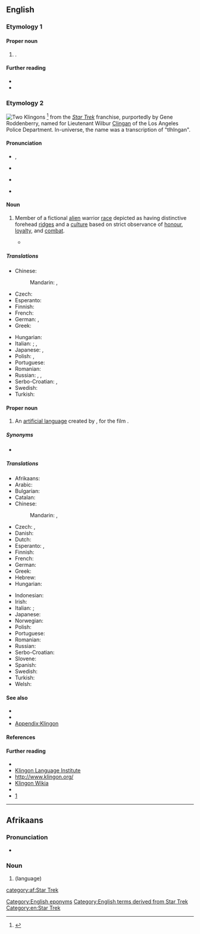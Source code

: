 {{also|klingon}}
==English==

===Etymology 1===
{{rfe|en}}

====Proper noun====
{{en-proper-noun|s}}

# {{surname|en}}.

====Further reading====
* {{R:en:DAFN}}
* {{R:en:Forebears|klingon}}

===Etymology 2===
[[File:Riverside Trek Fest 2014 (14349292930).jpg|thumb|right|alt=Photograph of two people in Klingon costume|Two Klingons]]
{{circa|1960s}}<ref>{{R:Lexico|pos=n}}</ref> from the ''[[w:Star Trek|Star Trek]]'' franchise, purportedly by Gene Roddenberry, named for Lieutenant Wilbur [[Clingan]] of the Los Angeles Police Department. In-universe, the name was a transcription of {{w|Klingon language|Klingon}} "tlhIngan".

====Pronunciation====
* {{enPR|klĭng'ŏn}}, {{IPA|en|/ˈklɪŋɒn/}}
* {{audio|en|LL-Q1860 (eng)-Vealhurl-Klingon.wav|Audio (Southern England)}}
* {{a|US}} {{IPA|en|/ˈklɪŋɑn/|/ˈkliŋɑn/}}
* {{rhymes|en|ɪŋɑn|q1=US|s=2}}

====Noun====
{{en-noun}}

# {{lb|en|countable}} Member of a fictional [[alien]] warrior [[race]] depicted as having distinctive forehead [[ridge]]s and a [[culture]] based on strict observance of [[honour]], [[loyalty]], and [[combat]].
#* {{quote-av
|en
|date=March 23, 1967
|author={{w|Leonard Nimoy}}, {{w|William Shatner}}
|title={{w|Errand of Mercy}}
|series={{w|Star Trek: The Original Series}}
|publisher={{w|Paramount Domestic Television}}
|oclc=42867221
|passage=SPOCK: Captain, we've reached the designated position for scanning the coded directive tape.<br>KIRK: Good. We've both guessed right. Negotiations with the '''Klingon''' Empire are on the verge of breaking down. Starfleet Command anticipates a surprise attack. We are to proceed to Organia and take whatever steps are necessary to prevent the '''Klingons''' from using it as a base.}}

=====Translations=====
{{trans-top|member of an alien warrior race in the Star Trek universe}}
* Chinese:
*: Mandarin: {{t+|cmn|克林貢}}, {{t+|cmn|克林贡|tr=Kèlíngòng}}
* Czech: {{t|cs|Klingon|m}}
* Esperanto: {{t+|eo|klingono}}
* Finnish: {{t+|fi|klingon}}
* French: {{t+|fr|Klingon|m}}
* German: {{t+|de|Klingone|m}}, {{t|de|Klingonin|f}}
* Greek: {{t|el|Κλίγκον|n}}
{{trans-mid}}
* Hungarian: {{t+|hu|klingon}}
* Italian: {{t+|it|klingon}}; {{t|it|klingoniano|m}}, {{t|it|klingoniana|f}}
* Japanese: {{t|ja|クリンゴン人}}, {{t|ja|クリンゴンじん|tr=kuringon jin}}
* Polish: {{t+|pl|Klingon|m}}, {{t|pl|Klingonka|f}}
* Portuguese: {{t+|pt|klingon|m|f}}
* Romanian: {{t|ro|klingonian|m}}
* Russian: {{t|ru|клингон|m}}, {{t|ru|клингонец|m}}, {{t|ru|клингонка|f}}
* Serbo-Croatian: {{t|sh|клингонац|m|tr=klingonac|sc=Cyrl}}, {{t|sh|клингонка|f|tr=klingonka|sc=Cyrl}}
* Swedish: {{t+|sv|klingon|c}}
* Turkish: {{t|tr|Klingon}}
{{trans-bottom}}

====Proper noun====
{{en-proper noun}}

# An [[artificial language]] created by {{w|lang=en|Marc Okrand}}, for the film ''{{w|lang=en|Star Trek II: The Wrath of Khan}}''.

=====Synonyms=====
* {{l|en|Klingonese}}

=====Translations=====
{{trans-top|the language}}
* Afrikaans: {{t+|af|Klingon}}
* Arabic: {{t|ar|كْلِينْغُونِيَّة|f}}
* Bulgarian: {{t|bg|клингонски|m}}
* Catalan: {{t+|ca|klingon|m}}
* Chinese:
*: Mandarin: {{t+|cmn|克林貢語|sc=Hani}}, {{t+|cmn|克林贡语|tr=Kèlíngòngyǔ|sc=Hani}}
* Czech: {{t|cs|klingonský|m}}, {{t+|cs|klingonština|f}}
* Danish: {{t|da|klingonsk}}
* Dutch: {{t+|nl|Klingon}}
* Esperanto: {{t|eo|[[klingona]] [[lingvo]]}}, {{t|eo|la klingona}}
* Finnish: {{t+|fi|klingon}}
* French: {{t+|fr|klingon|m}}
* German: {{t+|de|Klingonisch|n}}
* Greek: {{t|el|[[γλώσσα]] [[Κλίγκον]]|f}}
* Hebrew: {{t|he|קלינגונית|f|tr=klingónit}}
* Hungarian: {{t+|hu|klingon}}
{{trans-mid}}
* Indonesian: {{t|id|bahasa klingon}}
* Irish: {{t|ga|Tliongáinis|f}}
* Italian: {{t|it|Klingon|m}}; {{t|it|Klingoniano|m}}
* Japanese: {{t|ja|クリンゴン語|tr=[[クリンゴンご]], kuringongo}}
* Norwegian: {{t|no|klingonsk}}
* Polish: {{t+|pl|klingoński|m}}
* Portuguese: {{t+|pt|klingon}}
* Romanian: {{t|ro|klingoniană|f}}
* Russian: {{t|ru|клингонский|m}}
* Serbo-Croatian: {{t|sh|клингонски|m|tr=klingonski|sc=Cyrl}}
* Slovene: {{t|sl|klingonski|m}}
* Spanish: {{t|es|klingon|m}}
* Swedish: {{t+|sv|klingonska}}
* Turkish: {{t+|tr|Klingonca}}
* Welsh: {{t|cy|klingon}}
{{trans-bottom}}

====See also====
* {{pedia}}
* {{l|en|Qapla'}}
* [[Appendix:Klingon]]

====References====
<references/>

====Further reading====
* {{R:OneLook}}
* [https://web.archive.org/web/20101113055831/http://www.kli.org/ Klingon Language Institute]
* [http://www.klingon.org/ http://www.klingon.org/]
* [http://klingon.wikia.com/ Klingon Wikia]
* {{Linguist List|code=tlh}}
* [http://memory-alpha.org/wiki/Klingon]

[[Category:English eponyms]]
[[Category:English terms derived from Star Trek]]
[[Category:en:Star Trek]]
{{C|en|Celestial inhabitants}}
{{topics|en|Artificial languages}}

----

==Afrikaans==

===Pronunciation===
* {{audio|af|LL-Q14196 (afr)-Oesjaar-Klingon.wav|Audio}}

===Noun===
{{af-noun|-}}

# {{l|en|Klingon}} (language)

[[category:af:Star Trek]]

{{topics|af|Artificial languages}}